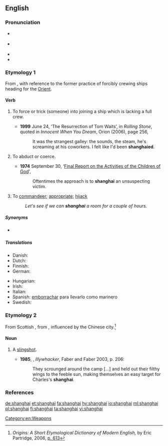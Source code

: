 {{also|Shanghai|Shanghái|shānghài|Shanghaï|Shànghǎi|Shang-hai}}
==English==
{{was wotd|2008|April|23}}

===Pronunciation===
* {{a|UK}} {{IPA|/ˌʃaŋˈhaɪ/|lang=en}}
* {{a|US}} {{IPA|/ˈʃeɪŋ.haɪ/|/ˌʃeɪŋˈhaɪ/|lang=en}}
* {{audio|en-us-shanghai.ogg|Audio (US)|lang=en}}
* {{rhymes|aɪ|lang=en}}

===Etymology 1===
From {{etyl|zh|en}} {{m|zh|上海||Shanghai|tr=Shànghǎi}}, with reference to the former practice of forcibly crewing ships heading for the [[Orient]].

====Verb====
{{en-verb}}

# {{lb|en|transitive}} To force or trick (someone) into joining a ship which is lacking a full crew.
#* '''1999''' June 24, ‘The Resurrection of Tom Waits’, in ''Rolling Stone'', quoted in ''Innocent When You Dream'', Orion (2006), page 256,
#*: It was the strangest galley: the sounds, the steam, he's screaming at his coworkers. I felt like I'd been '''shanghaied'''.
# {{lb|en|transitive}} To abduct or coerce.
#* '''1974''' September 30, ‘[http://www.xfamily.org/index.php/Final_Report_on_the_Activities_of_the_Children_of_God#4._Attitude_Toward_Education Final Report on the Activities of the Children of God]',
#*: Oftentimes the approach is to '''shanghai''' an unsuspecting victim.
# {{lb|en|transitive}} To [[commandeer]]; [[appropriate]]; [[hijack]]
#: ''Let's see if we can '''shanghai''' a room for a couple of hours.''

=====Synonyms=====
* {{sense|force or trick someone into joining a ship; abduct or coerce}} {{l|en|press-gang}}

=====Translations=====
{{trans-top|to force or trick into joining a ship}}
* Danish: {{t|da|shanghaje}}
* Dutch: {{t|nl|sjanghaaien}}
* Finnish: {{t|fi|shanghaijata}}
* German: {{t+|de|schanghaien}}
{{trans-mid}}
* Hungarian: {{t+|hu|elrabol}}
* Irish: {{t|ga|shanghai-áil}}
* Italian: {{t|it|arruolare a forza}}
* Spanish: [[emborrachar]] para llevarlo como marinero
* Swedish: {{t+|sv|sjanghaja}}
{{trans-bottom}}

===Etymology 2===
From Scottish {{m|en|shangan}}, from {{etyl|gd|en}} {{m|gd|seangan}}, influenced by the Chinese city.<ref>''Origins: A Short Etymological Dictionary of Modern English,'' by Eric Partridge, 2006, [https://books.google.com/books?id=9fbpc7iyL2UC&pg=PA613&dq=%22slingshot%22+%22shanghai%22 p. 613]</ref>

====Noun====
{{en-noun}}

# {{lb|en|AU|NZ}} A [[slingshot]].
#* '''1985''', {{w|Peter Carey}}, ''Illywhacker'', Faber and Faber 2003, p. 206:
#*: They scrounged around the camp […] and held out their filthy wings to the feeble sun, making themselves an easy target for Charles's '''shanghai'''.

===References===
<references/>

[[Category:en:Weapons]]

[[de:shanghai]]
[[et:shanghai]]
[[fa:shanghai]]
[[hy:shanghai]]
[[io:shanghai]]
[[ml:shanghai]]
[[pl:shanghai]]
[[fi:shanghai]]
[[ta:shanghai]]
[[vi:shanghai]]